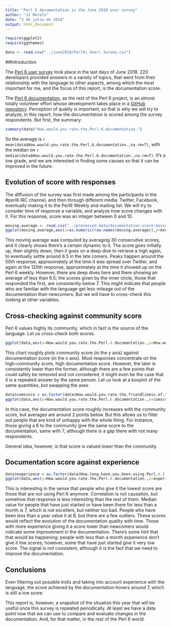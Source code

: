 ```yaml
---
title: "Perl 6 documentation in the June 2018 user survey"
author: "JJ Merelo"
date: "3 de julio de 2018"
output: html_document
---
```


```r
require(ggplot2)
require(ggthemes)

data <- read.csv("../june2018/Perl6\ User\ Survey.csv")
```
##Introduction

The [Perl 6 user survey](https://perl6.github.io/p6survey) took place in the last days of June 2018. 220 developers provided answers in a variety of topics, that went from their relationship with the language to other aspects, among which the most important for me, and the focus of this report, is the documentation score.

The [Perl 6 documentation](https://docs.perl6.org), as the rest of the Perl 6 project, is an almost totally volunteer effort whose development takes place in a [GitHub repository](https://github.com/perl6/doc). Perception of quality is important, so that is why we will try to analyze, in this report, how the documentation is scored among the survey respondents. But first, the summary:

```r
summary(data$"How.would.you.rate.the.Perl.6.documentation.")
```
So the average is `r mean(data$How.would.you.rate.the.Perl.6.documentation.,na.rm=T)`, with the median on `r median(data$How.would.you.rate.the.Perl.6.documentation.,na.rm=T)`. It's a low grade, and we are interested in finding some causes so that it can be improved in the future.

## Evolution of score with responses

The diffusion of the survey was first made among the participants in the #perl6 IRC channel, and then through different media: Twitter, Facebook, eventually making it to the Perl6 Weekly and mailing list. We will try to consider time of response a variable, and analyze how score changes with it. For this response, score was an integer between 0 and 10.

```r
moving.average <- read.csv("../processed-data/documentation-score-moving-average.dat")
ggplot(moving.average,aes(x=as.numeric(row.names(moving.average)),y=Average,group=1))+geom_line()+theme_tufte()+xlab('Sequence')
```

This moving average was computed by averaging 30 consecutive scores, and it clearly shows there's a certain dynamic to it. The score goes initially up, then slightly down, then it goes on a deep dive to retrieve a high again, to eventually settle around 6.5 in the late comers. Peaks happen around the 50th response, approximately at the time it was spread over Twitter, and again at the 120th response, approximately at the time it showed up on the Perl 6 weekly. However, there are deep dives here and there showing an average of less than 6.5; the scores given by the inner circle, those that responded the first, are consistently below 7. This might indicate that people who are familiar with the language get less mileage out of the documentation than newcomers. But we will have to cross-check this looking at other variables.

## Cross-checking against community score

Perl 6 values highly its community, which in fact is the source of the language. Let us cross-check both scores.

```r
ggplot(data,aes(x=How.would.you.rate.the.Perl.6.documentation.,y=How.would.you.rate.the.friendliness.of.the.Perl.6.community.))+geom_count()+theme_fivethirtyeight()+xlab("Documentation")+ylab("Community")
```

This chart roughly plots community score (in the y axis) against documentation score (in the x axis). Most responses concentrate on the high-community score, high documentation score. However, the later is consistently lower than the former, although there are a few points that could safely be removed and not considered; it might even be the case that it is a repeated answer by the same person. Let us look at a boxplot of the same quantities, but swapping the axes

```r
data$comscore = as.factor(data$How.would.you.rate.the.friendliness.of.the.Perl.6.community.)
ggplot(data,aes(y=How.would.you.rate.the.Perl.6.documentation.,x=comscore))+geom_boxplot()+xlab("Community score")+ylab("Documentation")+theme_economist()
```

In this case, the documentation score roughly increases with the community score, but averages are around 2 points below. But this allows us to filter out people that are kind of unhappy with the whole thing. For instance, those giving a 6 to the community give the same score to the documentation, same with 7, although there is a gap there with not many respondents. 

General idea, however, is that score is valued *lower* than the community. 

## Documentation score against experience

```r
data$experience = as.factor(data$How.long.have.you.been.using.Perl.6.)
ggplot(data,aes(y=How.would.you.rate.the.Perl.6.documentation.,x=experience))+geom_boxplot()+xlab("")+ylab("Documentation")+theme_economist()+ theme(axis.text.x = element_text(angle = 15, hjust = 1))
```

This is interesting in the sense that people who give it the lowest score are those that are not using Perl 6 anymore. Correlation is not causation, but somehow that response is less interesting than the rest of them. Median value for people that have just started or have been there for less than a month is 7, which is not excellent, but neither too bad. People who have been less than a year value it at 8, but there are a few outliers. These scores would reflect the evolution of the documentation quality with time. Those with more experience giving it a score lower than newcomers would indicate some improvement in the documentation. There's some hint that that would be happening: people with less than a month experience don't give it low scores; however, some that have just started give it very low score. The signal is not consistent, although it is the fact that we need to improve the documentation.

## Conclusions

Even filtering out possible trolls and taking into account experience with the language, the score achieved by the documentation hovers around 7, which is still a low score. 

This report is, however, a snapshot of the situation this year that will be useful once this survey is repeated periodically. At least we have a data point now that we can use to compare and evaluate changes in the documentation. And, for that matter, in the rest of the Perl 6 world.